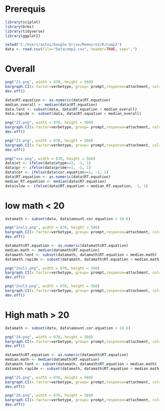Prerequis
=================
```{r, warning=FALSE}
library(sciplot)
library(brms)
library(tidyverse)
library(ggplot2)
```

```{r}
setwd("C:/Users/antoi/Google Drive/Memoire2/R/comp2")
data <- read.csv(file="Datacomp2.csv", header=TRUE, sep=",")
```



Overall
=================
```{r}
png("21.png", width = 870, height = 560)
bargraph.CI(x.factor=verbetype, group= prompt,response=attachment, col=c("tomato", "dark blue"), xlab="Verb type, 2",ylab="NP1 attachment proportion",legend=TRUE,  x.leg=3,y.leg=1 , cex.leg=2, cex.names=2, cex.lab = 2, ylim = c(0,1), data=data)
dev.off()
```



```{r}
data$RT.equation <- as.numeric(data$RT.equation)
median_overall <- median(data$RT.equation)
data.lent <- subset(data, data$RT.equation > median_overall)
data.rapide <- subset(data, data$RT.equation < median_overall)
```

```{r}
png("22.png", width = 870, height = 560)
bargraph.CI(x.factor=verbetype, group= prompt,response=attachment, col=c("tomato", "dark blue"), xlab="Verb type (fast equation), 2",ylab="NP1 attachment proportion",legend=TRUE,  x.leg=3,y.leg=1 , cex.leg=2, cex.names=2, cex.lab = 2, ylim = c(0,1), data=data.rapide)
dev.off()
```



```{r}
png("23.png", width = 870, height = 560)
bargraph.CI(x.factor=verbetype, group= prompt,response=attachment, col=c("tomato", "dark blue"), xlab="Verb type (slow equation), 2",ylab="NP1 attachment proportion",legend=TRUE,  x.leg=3,y.leg=1 , cex.leg=2, cex.names=2, cex.lab = 2, ylim = c(0,1), data=data.lent)
dev.off()
```



```{r}
png("xxx.png", width = 870, height = 560)
data$vt <- ifelse(data$vtype==1, -1, 1)
data$pr <- ifelse(data$prime==1, -1, 1)
data$cor <- ifelse(data$cor.equation==1, -1, 1)
data$RT.equation <- as.numeric(data$RT.equation)
median_RT.equation <- median(data$RT.equation)
data$slow <- ifelse(data$RT.equation < median_RT.equation, -1, 1)
```


low math < 20
=================

```{r}
datamath <- subset(data, data$amount.cor.equation < 18.6)
```


```{r}
png("2nul1.png", width = 870, height = 560)
bargraph.CI(x.factor=verbetype, group= prompt,response=attachment, col=c("tomato", "dark blue"), xlab="Verb type (mathematically non-skillful group), 2",ylab="NP1 attachment proportion",legend=TRUE,  x.leg=3,y.leg=1 , cex.leg=2, cex.names=2, cex.lab = 2, ylim = c(0,1), data=datamath)
dev.off()
```



```{r}
datamath$RT.equation <- as.numeric(datamath$RT.equation)
median.math <- median(datamath$RT.equation)
datamath.lent <- subset(datamath, datamath$RT.equation > median.math)
datamath.rapide <- subset(datamath, datamath$RT.equation < median.math)
```

```{r}
png("2nul2.png", width = 870, height = 560)
bargraph.CI(x.factor=verbetype, group= prompt,response=attachment, col=c("tomato", "dark blue"), xlab="Verb type (mathematically non-skillful group, fast equation), 2",ylab="NP1 attachment proportion",legend=TRUE,  x.leg=3,y.leg=1 , cex.leg=2, cex.names=2, cex.lab = 2, ylim = c(0,1), data=datamath.rapide)
dev.off()
```



```{r}
png("2nul3.png", width = 870, height = 560)
bargraph.CI(x.factor=verbetype, group= prompt,response=attachment, col=c("tomato", "dark blue"), xlab="Verb type (mathematically non-skillful group, slow equation), 2",ylab="NP1 attachment proportion",legend=TRUE,  x.leg=3,y.leg=1 , cex.leg=2, cex.names=2, cex.lab = 2, ylim = c(0,1), data=datamath.lent)
dev.off()
```



High math > 20
=================

```{r}
datamath <- subset(data, data$amount.cor.equation > 18.6)
```


```{r}
png("24.png", width = 870, height = 560)
bargraph.CI(x.factor=verbetype, group= prompt,response=attachment, col=c("tomato", "dark blue"), xlab="Verb type (mathematically skillful group), 2",ylab="NP1 attachment proportion",legend=TRUE,  x.leg=3,y.leg=1 , cex.leg=2, cex.names=2, cex.lab = 2, ylim = c(0,1), data=datamath)
dev.off()
```



```{r}
datamath$RT.equation <- as.numeric(datamath$RT.equation)
median.math <- median(datamath$RT.equation)
datamath.lent <- subset(datamath, datamath$RT.equation > median.math)
datamath.rapide <- subset(datamath, datamath$RT.equation < median.math)
```

```{r}
png("25.png", width = 870, height = 560)
bargraph.CI(x.factor=verbetype, group= prompt,response=attachment, col=c("tomato", "dark blue"), xlab="Verb type (mathematically skillful group, fast equation), 2",ylab="NP1 attachment proportion",legend=TRUE,  x.leg=3,y.leg=1 , cex.leg=2, cex.names=2, cex.lab = 2, ylim = c(0,1), data=datamath.rapide)
dev.off()
```



```{r}
png("26.png", width = 870, height = 560)
bargraph.CI(x.factor=verbetype, group= prompt,response=attachment, col=c("tomato", "dark blue"), xlab="Verb type (mathematically skillful group, slow equation), 2",ylab="NP1 attachment proportion",legend=TRUE,  x.leg=3,y.leg=1 , cex.leg=2, cex.names=2, cex.lab = 2, ylim = c(0,1), data=datamath.lent)
dev.off()
```







